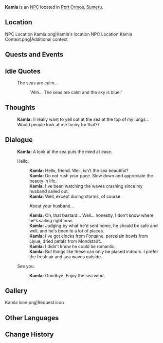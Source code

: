{{Meta
|missing_NPC_location = yes
|missing_NPC_context  = yes
}}
{{Character Infobox
|type             = NPC
|image            = NPC Kamla.png
|region           = Sumeru
|affiliation      = 
|title            =
|ancestry         = <!-- Clan/family -->
|father           = 
|mother           = 
|spouse           = 
|sibling          = 
|child            = 
|relative         = 
|voiceEN          = 
|voiceCN          = 
|voiceJP          = 
|dialoguereward   = 
}}
'''Kamla''' is an [[NPC]] located in [[Port Ormos]], [[Sumeru]].

==Location==
<gallery>
NPC Location Kamla.png|Kamla's location
NPC Location Kamla Context.png|Additional context
</gallery>
<!--
==Profile==
''(To be added.)''

===Personality===
''(To be added.)''

===Appearance===
''(To be added.)''
-->
==Quests and Events==
{{Quests and Events}}

==Idle Quotes==
{{Dialogue start}}
:{{DIcon|Idle}} The seas are calm...
::{{A|VO Kamla 01.ogg}} "Ahh... The seas are calm and the sky is blue."
{{Dialogue end}}

==Thoughts==
{{All Schemes to Know Explanation|name=Kamla}}
{{Dialogue start}}
:{{A|VO Kamla All Schemes to Know 01.ogg}} '''Kamla:''' (I really want to yell out at the sea at the top of my lungs... Would people look at me funny for that?)
{{Dialogue end}}

==Dialogue==
{{Dialogue start}}
:'''Kamla:''' A look at the sea puts the mind at ease.
:{{DIcon}} Hello.
::'''Kamla:''' Hello, friend. Well, isn't the sea beautiful?
::'''Kamla:''' Do not rush your pace. Slow down and appreciate the beauty in life.
::'''Kamla:''' I've been watching the waves crashing since my husband sailed out.
::'''Kamla:''' Well, except during storms, of course.
::{{DIcon}} About your husband...
::'''Kamla:''' Oh, that bastard... Well... honestly, I don't know where he's sailing right now.
::'''Kamla:''' Judging by what he'd sent home, he should be safe and well, and he's been to a lot of places.
::'''Kamla:''' I've got clocks from Fontaine, porcelain bowls from Liyue, dried petals from Mondstadt...
::'''Kamla:''' I didn't know he could be romantic.
::'''Kamla:''' But things like these can only be placed indoors. I prefer the fresh air and sea waves outside.
:{{DIcon}} See you.
::'''Kamla:''' Goodbye. Enjoy the sea wind.
{{Dialogue end}}<!--

==Event Dialogue==
===Event Name===
{{Dialogue start}}
:'''{{subst:PAGENAME}}:'''
{{Dialogue end}}

==Trivia==
* 
-->
==Gallery==
<gallery>
Kamla Icon.png|Request icon
</gallery>

==Other Languages==
{{Other Languages
|default_hidden = 1
|en      = Kamla
|zhs     = 卡姆拉
|zhs_rm  = Kǎmǔlā
|zht     = 卡姆拉
|zht_rm  = Kǎmǔlā
|ja      = カムラ
|ja_rm   = Kamura
|ko      = 캄라
|ko_rm   = Kamra
|es      = Kamla
|fr      = Kamla
|ru      = Камла
|th      = Kamla
|vi      = Kamla
|de      = Kamla
|id      = Kamla
|pt      = Kamla
|tr      = Kamla
|it      = Kamla
}}

==Change History==
{{Change History|3.0}}